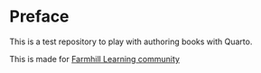 # Preface {.unnumbered}

This is a test repository to play with authoring books with Quarto.

This is made for [Farmhill Learning community](https://farmhill-learning.org/)